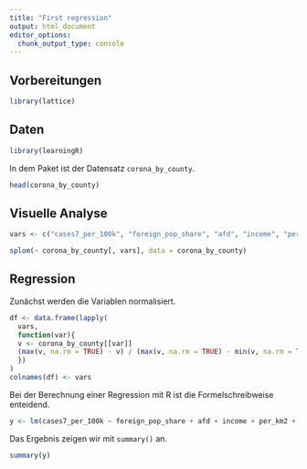 ```yaml
---
title: "First regression"
output: html_document
editor_options: 
  chunk_output_type: console
---
```


## Vorbereitungen 

```r
library(lattice)
```

## Daten

```r
library(learningR)
```

In dem Paket ist der Datensatz `corona_by_county`.

```r
head(corona_by_county)
```

## Visuelle Analyse

```r
vars <- c("cases7_per_100k", "foreign_pop_share", "afd", "income", "per_km2", "agequot")
```

```r
splom(~ corona_by_county[, vars], data = corona_by_county)
```


## Regression

Zunächst werden die Variablen normalisiert.

```r
df <- data.frame(lapply(
  vars,
  function(var){
  v <- corona_by_county[[var]]
  (max(v, na.rm = TRUE) - v) / (max(v, na.rm = TRUE) - min(v, na.rm = TRUE))
  })
)
colnames(df) <- vars
```

Bei der Berechnung einer Regression mit R ist die Formelschreibweise enteidend. 

```r
y <- lm(cases7_per_100k ~ foreign_pop_share + afd + income + per_km2 + agequot, data = df)
```

Das Ergebnis zeigen wir mit `summary()` an.

```r
summary(y)
```

